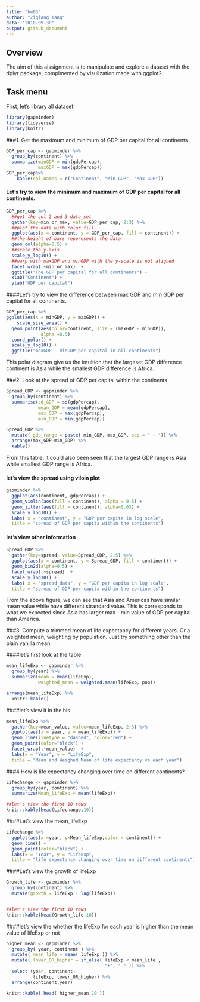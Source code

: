 ```yaml
---
title: "hw03"
author: "Ziqiang Tang"
data: "2018-09-30"
output: github_document
---
```


## Overview
The aim of this aissignment is to manipulate and explore a dataset with the dplyr package, complmented by visulization made with ggplot2.


## Task menu
First, let's library all dataset.
```r
library(gapminder)
library(tidyverse)
library(knitr)
```

###1. Get the maximum and minimum of GDP per capital for all continents
```r
GDP_per_cap <- gapminder %>% 
  group_by(continent) %>% 
  summarize(minGDP = min(gdpPercap),
            maxGDP = max(gdpPercap))
GDP_per_cap%>% 
    kable(col.names = c("Continent", "Min GDP", "Max GDP"))
```

#### Let's try to view the minimum and maximum of GDP per capital for all continents.
```r
GDP_per_cap %>% 
  ##get the col 2 and 3 data_set
  gather(key=min_or_max, value=GDP_per_cap, 2:3) %>%  
  ##plot the data with color fill
  ggplot(aes(x = continent, y = GDP_per_cap, fill = continent)) +
  ##the height of bars reporesents the data
  geom_col(alpha=0.5) +
  ##scale the y-axis
  scale_y_log10() +
  ##warp with maxGDP and minGDP with the y-scale is not aligned
  facet_wrap(.~min_or_max)  +
  ggtitle("The GDP per capital for all continents") +
  xlab("Continent") +
  ylab("GDP per capital")
```

####Let's try to view the difference between max GDP and min GDP per capital for all continents.
```r
GDP_per_cap %>% 
ggplot(aes(x = minGDP, y = maxGDP)) +
    scale_size_area() +
  geom_point(aes(color=continent, size = (maxGDP - minGDP)), 
             alpha =0.5) +
  coord_polar() +
  scale_y_log10() +
  ggtitle("maxGDP - minGDP per capital in all continents")
```
This polar diagram give us the intuition that the largeset GDP difference continent is Asia while the smallest GDP difference is Africa.

###2. Look at the spread of GDP per capital within the continents
```r
Spread_GDP <- gapminder %>%   
  group_by(continent) %>% 
  summarise(sd_GDP = sd(gdpPercap),
            mean_GDP = mean(gdpPercap),
            max_GDP = max(gdpPercap),
            min_GDP = min(gdpPercap))

Spread_GDP %>% 
  mutate( gdp_range = paste( min_GDP, max_GDP, sep = " ~ ")) %>%
  arrange(max_GDP-min_GDP) %>% 
  kable()
```

From this table, it could also been seen that the largest GDP range is Asia while smallest GDP range is Africa.

####  let's view the spread using viloin plot
```r
gapminder %>% 
  ggplot(aes(continent, gdpPercap)) +
  geom_violin(aes(fill = continent), alpha = 0.5) +
  geom_jitter(aes(fill = continent), alpha=0.03) +
  scale_y_log10() +
  labs( x = "continent", y = "GDP per capita in log scale", 
  title = "spread of GDP per capita within the continents")
```

#### let's view other information
```r
Spread_GDP %>%
  gather(key=spread, value=Spread_GDP, 2:5) %>%  
  ggplot(aes(x = continent, y = Spread_GDP, fill = continent)) +
  geom_bin2d(alpha=0.5) +
  facet_wrap(.~spread)  +
  scale_y_log10() +
  labs( x = "spread data", y = "GDP per capita in log scale", 
  title = "spread of GDP per capita within the continents")
```

From the above figure, we can see that Asia and Americas have similar mean value while have different strandard value. This is corresponds to what we expected since Asia has larger max - min value of GDP per capital than America.

###3. Compute a trimmed mean of life expectancy for different years. Or a weighted mean, weighting by population. Just try something other than the plain vanilla mean.

####let's first look at the table
```r
mean_lifeExp <- gapminder %>%
  group_by(year) %>%
  summarize(mean = mean(lifeExp),
            weighted_mean = weighted.mean(lifeExp, pop)) 

arrange(mean_lifeExp) %>% 
  knitr::kable()
```

####let's view it in the his
```r
mean_lifeExp %>% 
  gather(key=mean_value, value=mean_lifeExp, 2:3) %>% 
  ggplot(aes(x = year, y = mean_lifeExp)) +
  geom_line(linetype = "dashed", color="red") +
  geom_point(color="black") +
  facet_wrap(.~mean_value)  +
  labs(x = "Year", y = "LifeExp", 
  title = "Mean and Weighed Mean of life expectancy vs each year")
```

###4.How is life expectancy changing over time on different continents?
```r
Lifechange <- gapminder %>% 
  group_by(year, continent) %>% 
  summarize(Mean_lifeExp = mean(lifeExp)) 

##let's view the first 10 rows
knitr::kable(head(Lifechange,10))  
```

####Let's view the mean_lifeExp
```r
Lifechange %>%
  ggplot(aes(x =year, y=Mean_lifeExp,color = continent)) +
  geom_line() +
  geom_point(color="black") +
  labs(x = "Year", y = "LifeExp", 
  title = "life expectancy changing over time on different continents")
```

####Let's view the growth of lifeExp
```r
Growth_life <- gapminder %>% 
  group_by(continent) %>% 
  mutate(growth = lifeExp - lag(lifeExp)) 


##let's view the first 10 rows
knitr::kable(head(Growth_life,10)) 
```

####let's view the whether the lifeExp for each year is higher than the mean value of lifeExp or not
```r
higher_mean <- gapminder %>%
  group_by( year, continent ) %>% 
  mutate( mean_life = mean( lifeExp )) %>% 
  mutate( lower_OR_higher = if_else( lifeExp < mean_life ,
                                     "+", "-" )) %>% 
  select (year, continent, 
          lifeExp, lower_OR_higher) %>% 
  arrange(continent,year) 

knitr::kable( head( higher_mean,10 ))
```
